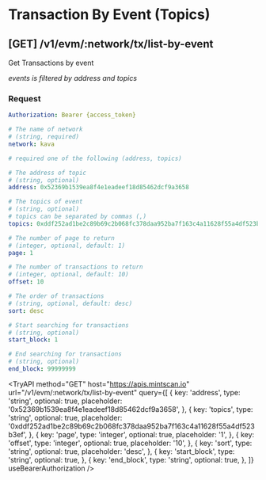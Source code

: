 
# Transaction By Event (Topics)

## **[GET]** /v1/evm/:network/tx/list-by-event

Get Transactions by event

_events is filtered by address and topics_

### Request

```yaml filename="Headers"
Authorization: Bearer {access_token}
```

```yaml filename="Parameters"
# The name of network
# (string, required)
network: kava
```

```yaml filename="Queries"
# required one of the following (address, topics)

# The address of topic
# (string, optional)
address: 0x52369b1539ea8f4e1eadeef18d85462dcf9a3658

# The topics of event
# (string, optional)
# topics can be separated by commas (,)
topics: 0xddf252ad1be2c89b69c2b068fc378daa952ba7f163c4a11628f55a4df523b3ef

# The number of page to return
# (integer, optional, default: 1)
page: 1

# The number of transactions to return
# (integer, optional, default: 10)
offset: 10

# The order of transactions
# (string, optional, default: desc)
sort: desc

# Start searching for transactions
# (string, optional)
start_block: 1

# End searching for transactions
# (string, optional)
end_block: 99999999
```

<TryAPI
  method="GET"
  host="https://apis.mintscan.io"
  url="/v1/evm/:network/tx/list-by-event"
  query={[
    {
      key: 'address',
      type: 'string',
      optional: true,
      placeholder: '0x52369b1539ea8f4e1eadeef18d85462dcf9a3658',
    },
    {
      key: 'topics',
      type: 'string',
      optional: true,
      placeholder: '0xddf252ad1be2c89b69c2b068fc378daa952ba7f163c4a11628f55a4df523b3ef',
    },
    {
      key: 'page',
      type: 'integer',
      optional: true,
      placeholder: '1',
    },
    {
      key: 'offset',
      type: 'integer',
      optional: true,
      placeholder: '10',
    },
    {
      key: 'sort',
      type: 'string',
      optional: true,
      placeholder: 'desc',
    },
    {
      key: 'start_block',
      type: 'string',
      optional: true,
    },
    {
      key: 'end_block',
      type: 'string',
      optional: true,
    },
  ]}
  useBearerAuthorization
/>
